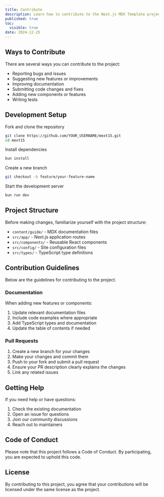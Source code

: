 ```yaml
---
title: Contribute
description: Learn how to contribute to the Next.js MDX Template project
published: true
toc:
  visible: true
date: 2024-12-25
---
```


## Ways to Contribute

There are several ways you can contribute to the project:

- Reporting bugs and issues
- Suggesting new features or improvements
- Improving documentation
- Submitting code changes and fixes
- Adding new components or features
- Writing tests

## Development Setup

<Steps>

<Step>
Fork and clone the repository

```bash
git clone https://github.com/YOUR_USERNAME/mext15.git
cd mext15
```
</Step>

<Step>
Install dependencies

```bash
bun install
```
</Step>

<Step>
Create a new branch

```bash
git checkout -b feature/your-feature-name
```
</Step>

<Step>
Start the development server

```bash
bun run dev
```
</Step>

</Steps>

## Project Structure

Before making changes, familiarize yourself with the project structure:

- `content/guide/` - MDX documentation files
- `src/app/` - Next.js application routes
- `src/components/` - Reusable React components
- `src/config/` - Site configuration files
- `src/types/` - TypeScript type definitions

## Contribution Guidelines

Below are the guidelines for contributing to the project.

### Documentation

When adding new features or components:

1. Update relevant documentation files
2. Include code examples where appropriate
3. Add TypeScript types and documentation
4. Update the table of contents if needed

### Pull Requests

1. Create a new branch for your changes
2. Make your changes and commit them
3. Push to your fork and submit a pull request
4. Ensure your PR description clearly explains the changes
5. Link any related issues

## Getting Help

If you need help or have questions:

1. Check the existing documentation
2. Open an issue for questions
3. Join our community discussions
4. Reach out to maintainers

## Code of Conduct

Please note that this project follows a Code of Conduct. By participating, you are expected to uphold this code.

## License

By contributing to this project, you agree that your contributions will be licensed under the same license as the project.
